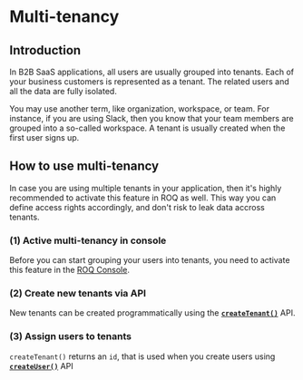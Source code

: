 
# Multi-tenancy

## Introduction

In B2B SaaS applications, all users are usually grouped into tenants. Each of your business customers is represented as
a tenant. The related users and all the data are fully isolated.

You may use another term, like organization, workspace, or team. For instance, if you are using Slack, then you know
that your team members are grouped into a so-called workspace. A tenant is usually created when the first user signs up.

## How to use multi-tenancy

<Callout type="info" emoji="ℹ️">
  In case you are using multiple tenants in your application, then it's highly recommended to activate this feature in 
ROQ as well. This way you can define access rights accordingly, and don't risk to leak data accross tenants.  
</Callout>

### (1) Active multi-tenancy in console

Before you can start grouping your users into tenants, you need to activate this feature in
the [ROQ Console](https://console.roq.tech/).

### (2) Create new tenants via API

New tenants can be created programmatically using the [**`createTenant()`**](/multi-tenancy/api#createtenant) API.

### (3) Assign users to tenants

`createTenant()` returns an `id`, that is used when you create users using [**`createUser()`**](/user-management/api#createuser) API 